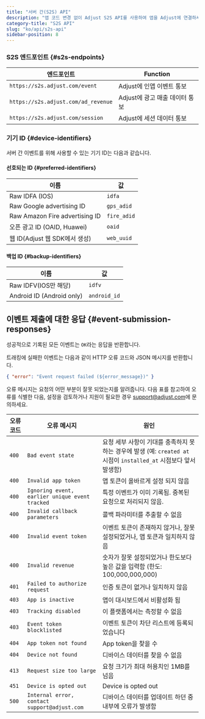 ```yaml
---
title: "서버 간(S2S) API"
description: "앱 코드 변경 없이 Adjust S2S API를 사용하여 앱을 Adjust에 연결하세요."
category-title: "S2S API"
slug: "ko/api/s2s-api"
sidebar-position: 8
---
```


### S2S 엔드포인트 \{\#s2s\-endpoints\}

| 엔드포인트                          | Function                       |
| ----------------------------------- | ------------------------------ |
| `https://s2s.adjust.com/event`      | Adjust에 인앱 이벤트 통보      |
| `https://s2s.adjust.com/ad_revenue` | Adjust에 광고 매출 데이터 통보 |
| `https://s2s.adjust.com/session`    | Adjust에 세션 데이터 통보      |

### 기기 ID {#device-identifiers}

서버 간 이벤트를 위해 사용할 수 있는 기기 ID는 다음과 같습니다.

#### 선호되는 ID {#preferred-identifiers}

| 이름                            | 값          |
| ------------------------------- | ----------- |
| Raw IDFA \(IOS\)                | `idfa`      |
| Raw Google advertising ID       | `gps_adid`  |
| Raw Amazon Fire advertising ID  | `fire_adid` |
| 오픈 광고 ID \(OAID, Huawei\)   | `oaid`      |
| 웹 ID\(Adjust 웹 SDK에서 생성\) | `web_uuid`  |

#### 백업 ID {#backup-identifiers}

| 이름                        | 값           |
| --------------------------- | ------------ |
| Raw IDFV\(IOS만 해당\)      | `idfv`       |
| Android ID \(Android only\) | `android_id` |

## 이벤트 제출에 대한 응답 {#event-submission-responses}

성공적으로 기록된 모든 이벤트는 `OK`라는 응답을 반환합니다.

트래킹에 실패한 이벤트는 다음과 같이 HTTP 오류 코드와 JSON 메시지를 반환합니다.

<CodeBlock title="오류 응답">

```json
{ "error": "Event request failed (${error_message})" }
```

</CodeBlock>

오류 메시지는 요청의 어떤 부분이 잘못 되었는지를 알려줍니다. 다음 표를 참고하여 오류를 식별한 다음, 설정을 검토하거나 지원이 필요한 경우 [support@adjust.com](mailto:support@adjust.com)에 문의하세요.

| 오류 코드 | 오류 메시지                                    | 원인                                                                                                                |
| --------- | ---------------------------------------------- | ------------------------------------------------------------------------------------------------------------------- |
| `400`     | `Bad event state`                              | 요청 세부 사항이 기대를 충족하지 못하는 경우에 발생 \(예: `created at` 시점이 `installed_at` 시점보다 앞서 발생함\) |
| `400`     | `Invalid app token`                            | 앱 토큰이 올바르게 설정 되지 않음                                                                                   |
| `400`     | `Ignoring event, earlier unique event tracked` | 특정 이벤트가 이미 기록됨. 중복된 요청으로 처리되지 않음.                                                           |
| `400`     | `Invalid callback parameters`                  | 콜백 파라미터를 추출할 수 없음                                                                                      |
| `400`     | `Invalid event token`                          | 이벤트 토큰이 존재하지 않거나, 잘못 설정되었거나, 앱 토큰과 일치하지 않음                                           |
| `400`     | `Invalid revenue`                              | 숫자가 잘못 설정되었거나 한도보다 높은 값을 입력함 \(한도: 100,000,000,000\)                                        |
| `401`     | `Failed to authorize request`                  | 인증 토큰이 없거나 일치하지 않음                                                                                    |
| `403`     | `App is inactive`                              | 앱이 대시보드에서 비활성화 됨                                                                                       |
| `403`     | `Tracking disabled`                            | 이 플랫폼에서는 측정할 수 없음                                                                                      |
| `403`     | `Event token blocklisted`                      | 이벤트 토큰이 차단 리스트에 등록되었습니다                                                                          |
| `404`     | `App token not found`                          | App token을 찾을 수                                                                                                 |
| `404`     | `Device not found`                             | 디바이스 데이터를 찾을 수 없음                                                                                      |
| `413`     | `Request size too large`                       | 요청 크기가 최대 허용치인 1MB를 넘음                                                                                |
| `451`     | `Device is opted out`                          | Device is opted out                                                                                                 |
| `500`     | `Internal error, contact support@adjust.com`   | 디바이스 데이터를 업데이트 하던 중 내부에 오류가 발생함                                                             |
